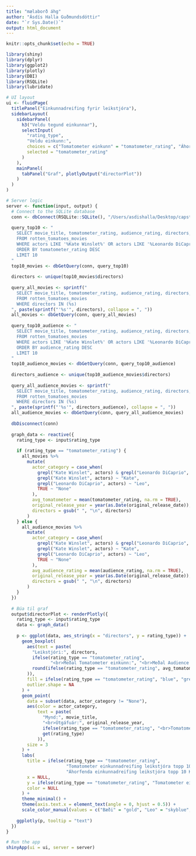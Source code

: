 ```yaml
---
title: "mælaborð áhg"
author: "Ásdís Halla Guðmundsdóttir"
date: "`r Sys.Date()`"
output: html_document
---
```


```r
knitr::opts_chunk$set(echo = TRUE)
```

```r
library(shiny)
library(dplyr)
library(ggplot2)
library(plotly)
library(DBI)
library(RSQLite)
library(lubridate)

# UI layout
ui <- fluidPage(
  titlePanel("Einkunnadreifing fyrir leikstjóra"),
  sidebarLayout(
    sidebarPanel(
      h3("Veldu tegund einkunnar"),
      selectInput(
        "rating_type", 
        "Veldu einkunn:", 
        choices = c("Tomatometer einkunn" = "tomatometer_rating", "Áhorfenda einkunn" = "audience_rating"),
        selected = "tomatometer_rating"
      )
    ),
    mainPanel(
      tabPanel("Graf", plotlyOutput("directorPlot"))
    )
  )
)

# Server logic
server <- function(input, output) {
  # Connect to the SQLite database
  conn <- dbConnect(RSQLite::SQLite(), "/Users/asdishalla/Desktop/capstone-the-north/data/rotten_tomatoes.db")
  
  query_top10 <- "
    SELECT movie_title, tomatometer_rating, audience_rating, directors, actors, original_release_date
    FROM rotten_tomatoes_movies
    WHERE actors LIKE '%Kate Winslet%' OR actors LIKE '%Leonardo DiCaprio%'
    ORDER BY tomatometer_rating DESC
    LIMIT 10
  "
  top10_movies <- dbGetQuery(conn, query_top10)
  
  directors <- unique(top10_movies$directors)
  
  query_all_movies <- sprintf("
    SELECT movie_title, tomatometer_rating, audience_rating, directors, actors, original_release_date
    FROM rotten_tomatoes_movies
    WHERE directors IN (%s)
  ", paste(sprintf("'%s'", directors), collapse = ", "))
  all_movies <- dbGetQuery(conn, query_all_movies)
  
  query_top10_audience <- "
    SELECT movie_title, tomatometer_rating, audience_rating, directors, actors, original_release_date
    FROM rotten_tomatoes_movies
    WHERE actors LIKE '%Kate Winslet%' OR actors LIKE '%Leonardo DiCaprio%'
    ORDER BY audience_rating DESC
    LIMIT 10
  "
  top10_audience_movies <- dbGetQuery(conn, query_top10_audience)
  
  directors_audience <- unique(top10_audience_movies$directors)
  
  query_all_audience_movies <- sprintf("
    SELECT movie_title, tomatometer_rating, audience_rating, directors, actors, original_release_date
    FROM rotten_tomatoes_movies
    WHERE directors IN (%s)
  ", paste(sprintf("'%s'", directors_audience), collapse = ", "))
  all_audience_movies <- dbGetQuery(conn, query_all_audience_movies)
  
  dbDisconnect(conn)
  
  graph_data <- reactive({
    rating_type <- input$rating_type
    
    if (rating_type == "tomatometer_rating") {
      all_movies %>%
        mutate(
          actor_category = case_when(
            grepl("Kate Winslet", actors) & grepl("Leonardo DiCaprio", actors) ~ "Bæði",
            grepl("Kate Winslet", actors) ~ "Kate",
            grepl("Leonardo DiCaprio", actors) ~ "Leo",
            TRUE ~ "None"
          ),
          avg_tomatometer = mean(tomatometer_rating, na.rm = TRUE),
          original_release_year = year(as.Date(original_release_date)),
          directors = gsub(" ", "\n", directors)
        )
    } else {
      all_audience_movies %>%
        mutate(
          actor_category = case_when(
            grepl("Kate Winslet", actors) & grepl("Leonardo DiCaprio", actors) ~ "Bæði",
            grepl("Kate Winslet", actors) ~ "Kate",
            grepl("Leonardo DiCaprio", actors) ~ "Leo",
            TRUE ~ "None"
          ),
          avg_audience_rating = mean(audience_rating, na.rm = TRUE),
          original_release_year = year(as.Date(original_release_date)),
          directors = gsub(" ", "\n", directors)
        )
    }
  })
  
  # Búa til graf
  output$directorPlot <- renderPlotly({
    rating_type <- input$rating_type
    data <- graph_data()
    
    p <- ggplot(data, aes_string(x = "directors", y = rating_type)) +
      geom_boxplot(
        aes(text = paste(
          "Leikstjóri:", directors,
          ifelse(rating_type == "tomatometer_rating", 
                 "<br>Meðal Tomatometer einkunn:", "<br>Meðal Audience einkunn:"),
          round(ifelse(rating_type == "tomatometer_rating", avg_tomatometer, avg_audience_rating), 1)
        )),
        fill = ifelse(rating_type == "tomatometer_rating", "blue", "green"), 
        outlier.shape = NA
      ) +
      geom_point(
        data = subset(data, actor_category != "None"),
        aes(color = actor_category,
            text = paste(
              "Mynd:", movie_title,
              "<br>Útgáfuár:", original_release_year,
              ifelse(rating_type == "tomatometer_rating", "<br>Tomatometer einkunn:", "<br>Audience einkunn:"),
              get(rating_type)
            )),
        size = 3
      ) +
      labs(
        title = ifelse(rating_type == "tomatometer_rating", 
                       "Tomatometer einkunnadreifing leikstjóra topp 10 Kate/Leo mynda", 
                       "Áhorfenda einkunnadreifing leikstjóra topp 10 Kate/Leo mynda"),
        x = NULL, 
        y = ifelse(rating_type == "tomatometer_rating", "Tomatometer einkunn", "Audience einkunn"),
        color = NULL
      ) +
      theme_minimal() +
      theme(axis.text.x = element_text(angle = 0, hjust = 0.5)) +
      scale_color_manual(values = c("Bæði" = "gold", "Leo" = "skyblue", "Kate" = "lightpink"))
    
    ggplotly(p, tooltip = "text")
  })
}

# Run the app
shinyApp(ui = ui, server = server)

```


